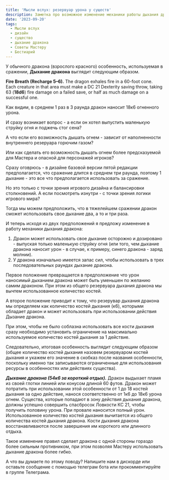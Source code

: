 ```yaml
---
title: 'Мысли вслух: резервуар урона у существ'
description: Заметка про возможное изменение механики работы дыхания дракона и аналогичных ему особенностей существ
date: '2023-09-20'
tags:
  - Мысли вслух
  - дизайн
  - существо
  - дыхание дракона
  - Советы Мастеру
  - Бестиарий
---
```


У обычного дракона (взрослого красного) особенность, используемая в сражении, **Дыхание дракона** выглядит следующим образом.

<Aside>

**Fire Breath (Recharge 5–6).** The dragon exhales fire in a 60-foot cone. Each creature in that area must make a DC 21 Dexterity saving throw, taking 63 (**18d6**) fire damage on a failed save, or half as much damage on a successful one.

</Aside>

Как видим, в среднем 1 раз в 3 раунда дракон наносит 18к6 огненного урона.

И сразу возникает вопрос - а если он хотел выпустить маленькую струйку огня и поджечь стог сена?

А что если его возможность дышать огнем - зависит от наполненности внутреннего резеруара горючим газом?

Или как сделать его возможность дышать огнем более предсказуемой для Мастера и опасной для персонажей игроков?

Сразу оговрюсь - в дизайне базовой версии пятой редакции предполагается, что сражение длится в среднем три раунда, поэтому 1 дыхание - это все что предполагается использовать за сражение.

Но это только с точки зрения игрового дизайна и балансировки столкновений. А если посмотреть изнутри - с точки зрения логики игрового мира?

Тогда мы можем предположить, что в тяжелейшем сражении дракон сможет использовать свое дыхание два, а то и три раза.

И теперь исходя из двух предположений я предложу изменение в работу механики дыхания дракона:

1. Дракон может использовать свое дыхание осторожно и дозировано - выпуская только маленькую струйку огня (или того, чем дыхание дракона наносит урон - в случае, к примеру, синего дракона - заряд молнии).
2. У дракона изначально имеется запас сил, чтобы использовать в трех последовательных раундах дыхание дракона.

Первое положение превращается в предположение что урон наносимый дыханием дракона может быть уменьшен по желанию самим драконом. При этом из общего резервуара дыхания дракона мы вычтем использованное количество костей.

А второе положение приводит к тому, что резерувар дыхания дракона мы определяем как количество костей дыхания (к6), которыми обладает дракон и может использовать при использовании действия Дызание дракона.

При этом, чтобы не было соблазна использовать все кости дыхания сразу необходимо установить ограничение на максимально используемое количество костей дыхания за 1 действие.

Следовательно, итоговая особенность выглядит следующим образом (общее количество костей дыхания назовем резервуаром костей дыхания и укажем его значение в скобказ после названия особенности, поскольку именно так записываются ограниченные для использования ресурсы в особенностях или действиях существа).

**_Дыхание дракона (54к6 за короткий отдых)._** Дракон выдыхает пламя из своей глотки линией или конусом длиной 60 футов. Дракон может потратить при использовании этой особенности от 1 до 18 костей дыхания за одно действие, нанося соответственно от 1к6 до 18к6 урона огнем. Существа, которые попадают в зону действия дыхания дракона, должны успешно совершить спасбросок Ловкости КС 21, чтобы получить половину урона. При провале наносится полный урон. Использованное количество костей дыхания вычитается из общего количества костей дыхания дракона. Кости дыхания дракона восстанавливаются после завершения им короткого или длинного отдыха.

Такое изменение правил сделает дракона с одной стороны гораздо более сильным противником, при этом позволяя Мастеру использовать дыхание дракона более гибко.

А что вы думаете по этому поводу? Напишите нам в дискорде или оставьте сообщение с помощью телеграм бота или прокомментируйте в группе Телеграма.

